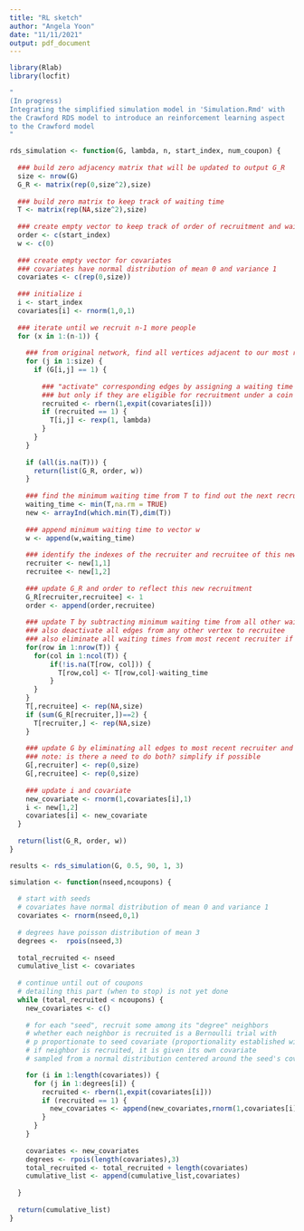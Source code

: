 ```yaml
---
title: "RL sketch"
author: "Angela Yoon"
date: "11/11/2021"
output: pdf_document
---
```


```r
library(Rlab)
library(locfit)
```

```r
"
(In progress)
Integrating the simplified simulation model in 'Simulation.Rmd' with
the Crawford RDS model to introduce an reinforcement learning aspect 
to the Crawford model
"

rds_simulation <- function(G, lambda, n, start_index, num_coupon) {
  
  ### build zero adjacency matrix that will be updated to output G_R
  size <- nrow(G)
  G_R <- matrix(rep(0,size^2),size)
  
  ### build zero matrix to keep track of waiting time
  T <- matrix(rep(NA,size^2),size)
  
  ### create empty vector to keep track of order of recruitment and waiting times
  order <- c(start_index)
  w <- c(0)
  
  ### create empty vector for covariates
  ### covariates have normal distribution of mean 0 and variance 1
  covariates <- c(rep(0,size))
  
  ### initialize i
  i <- start_index
  covariates[i] <- rnorm(1,0,1)
  
  ### iterate until we recruit n-1 more people
  for (x in 1:(n-1)) {
    
    ### from original network, find all vertices adjacent to our most recently recruited vertex
    for (j in 1:size) {
      if (G[i,j] == 1) {
        
        ### "activate" corresponding edges by assigning a waiting time
        ### but only if they are eligible for recruitment under a coin flip
        recruited <- rbern(1,expit(covariates[i]))
        if (recruited == 1) {
          T[i,j] <- rexp(1, lambda)
        }
      }
    }
    
    if (all(is.na(T))) {
      return(list(G_R, order, w))
    }
    
    ### find the minimum waiting time from T to find out the next recruitment
    waiting_time <- min(T,na.rm = TRUE)
    new <- arrayInd(which.min(T),dim(T))
    
    ### append minimum waiting time to vector w
    w <- append(w,waiting_time)
    
    ### identify the indexes of the recruiter and recruitee of this new recruitment
    recruiter <- new[1,1]
    recruitee <- new[1,2]
    
    ### update G_R and order to reflect this new recruitment
    G_R[recruiter,recruitee] <- 1
    order <- append(order,recruitee)
    
    ### update T by subtracting minimum waiting time from all other waiting times
    ### also deactivate all edges from any other vertex to recruitee
    ### also eliminate all waiting times from most recent recruiter if recruiter used all coupons
    for(row in 1:nrow(T)) {
      for(col in 1:ncol(T)) {
          if(!is.na(T[row, col])) {
            T[row,col] <- T[row,col]-waiting_time
          }
      }
    }
    T[,recruitee] <- rep(NA,size)
    if (sum(G_R[recruiter,])==2) {
      T[recruiter,] <- rep(NA,size)
    }
    
    ### update G by eliminating all edges to most recent recruiter and recruitee
    ### note: is there a need to do both? simplify if possible
    G[,recruiter] <- rep(0,size)
    G[,recruitee] <- rep(0,size)
    
    ### update i and covariate
    new_covariate <- rnorm(1,covariates[i],1)
    i <- new[1,2]
    covariates[i] <- new_covariate
  }
  
  return(list(G_R, order, w))
}
```

```r
results <- rds_simulation(G, 0.5, 90, 1, 3)
```


```r
simulation <- function(nseed,ncoupons) {
  
  # start with seeds
  # covariates have normal distribution of mean 0 and variance 1
  covariates <- rnorm(nseed,0,1)
  
  # degrees have poisson distribution of mean 3
  degrees <-  rpois(nseed,3)
  
  total_recruited <- nseed
  cumulative_list <- covariates
  
  # continue until out of coupons
  # detailing this part (when to stop) is not yet done
  while (total_recruited < ncoupons) {
    new_covariates <- c()
    
    # for each "seed", recruit some among its "degree" neighbors
    # whether each neighbor is recruited is a Bernoulli trial with 
    # p proportionate to seed covariate (proportionality established with expit)
    # if neighbor is recruited, it is given its own covariate
    # sampled from a normal distribution centered around the seed's covariate

    for (i in 1:length(covariates)) {
      for (j in 1:degrees[i]) {
        recruited <- rbern(1,expit(covariates[i]))
        if (recruited == 1) {
          new_covariates <- append(new_covariates,rnorm(1,covariates[i],1))
        }
      }
    }
    
    covariates <- new_covariates
    degrees <- rpois(length(covariates),3)
    total_recruited <- total_recruited + length(covariates)
    cumulative_list <- append(cumulative_list,covariates)
    
  }
  
  return(cumulative_list)
}
```

```r

```

